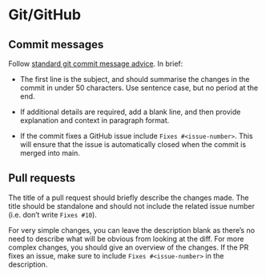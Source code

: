 # Git/GitHub

## Commit messages

Follow [standard git commit message advice](https://chris.beams.io/posts/git-commit/). In brief:

* The first line is the subject, and should summarise the changes in the commit
  in under 50 characters.
  Use sentence case, but no period at the end.
  
* If additional details are required, add a blank line, and then provide
  explanation and context in paragraph format.

* If the commit fixes a GitHub issue include `Fixes #<issue-number>`.
  This will ensure that the issue is automatically closed when the commit
  is merged into main.

## Pull requests

The title of a pull request should briefly describe the changes made. The title should be standalone and should not include the related issue number (i.e. don't write `Fixes #10`).

For very simple changes, you can leave the description blank as there's no need to describe what will be obvious from looking at the diff. For more complex changes, you should give an overview of the changes. If the PR fixes an issue, make sure to include `Fixes #<issue-number>` in the description.
